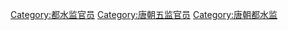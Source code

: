 [[Category:都水监官员|Category:都水监官员]]
[[Category:唐朝五监官员|Category:唐朝五监官员]]
[[Category:唐朝都水监|Category:唐朝都水监]]